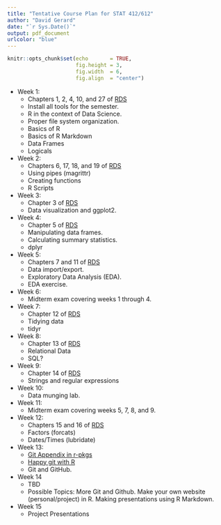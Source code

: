 ```yaml
---
title: "Tentative Course Plan for STAT 412/612"
author: "David Gerard"
date: "`r Sys.Date()`"
output: pdf_document
urlcolor: "blue"
---
```



```r
knitr::opts_chunk$set(echo       = TRUE, 
                      fig.height = 3, 
                      fig.width  = 6,
                      fig.align  = "center")
```

- Week 1:
    - Chapters 1, 2, 4, 10, and 27 of [RDS](https://r4ds.had.co.nz/)
    - Install all tools for the semester.
    - R in the context of Data Science.
    - Proper file system organization.
    - Basics of R
    - Basics of R Markdown
    - Data Frames
    - Logicals
- Week 2: 
    - Chapters 6, 17, 18, and 19 of [RDS](https://r4ds.had.co.nz/)
    - Using pipes (magrittr)
    - Creating functions
    - R Scripts
- Week 3: 
    - Chapter 3 of [RDS](https://r4ds.had.co.nz/)
    - Data visualization and ggplot2.
- Week 4:
    - Chapter 5 of [RDS](https://r4ds.had.co.nz/)
    - Manipulating data frames.
    - Calculating summary statistics.
    - dplyr
- Week 5:
    - Chapters 7 and 11 of [RDS](https://r4ds.had.co.nz/)
    - Data import/export.
    - Exploratory Data Analysis (EDA).
    - EDA exercise.
- Week 6:
    - Midterm exam covering weeks 1 through 4.
- Week 7:
    - Chapter 12 of [RDS](https://r4ds.had.co.nz/)
    - Tidying data
    - tidyr
- Week 8:
    - Chapter 13 of [RDS](https://r4ds.had.co.nz/)
    - Relational Data
    - SQL?
- Week 9:
    - Chapter 14 of [RDS](https://r4ds.had.co.nz/)
    - Strings and regular expressions
- Week 10:
    - Data munging lab.
- Week 11:
    - Midterm exam covering weeks 5, 7, 8, and 9.
- Week 12:
    - Chapters 15 and 16 of [RDS](https://r4ds.had.co.nz/)
    - Factors (forcats)
    - Dates/Times (lubridate)
- Week 13:
    - [Git Appendix in r-pkgs](http://r-pkgs.had.co.nz/git.html)
    - [Happy git with R](https://happygitwithr.com/)
    - Git and GitHub.
- Week 14
    - TBD
    - Possible Topics: More Git and Github. Make your own website (personal/project) in R. Making presentations using R Markdown.
- Week 15
    - Project Presentations
    
    
